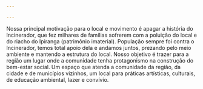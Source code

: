 ```yaml
---

---
```

Nossa principal motivação para o local e movimento é apagar a história do Incinerador, que fez milhares de famílias sofrerem com a poluição do local e do riacho do Ipiranga (patrimônio imaterial). População sempre foi contra o Incinerador, temos total apoio dela e andamos juntos, prezando pelo meio ambiente e mantendo a estrutura do local. Nosso objetivo é trazer para a região um lugar onde a comunidade tenha protagonismo na construção do bem-estar social. Um espaço que atenda a comunidade da região, da cidade e de municípios vizinhos, um local para práticas artísticas, culturais, de educação ambiental, lazer e convívio.